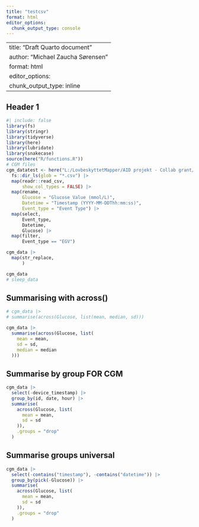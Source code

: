 ```yaml
---
title: "testcsv"
format: html
editor_options: 
  chunk_output_type: console
---
```


---
title: "Draft Quarto document"
author: "Michael Zaucha Sørensen"
format: html
editor_options: 
  chunk_output_type: inline
---

## Header 1

```r
#| include: false
library(fs)
library(stringr)
library(tidyverse)
library(here)
library(lubridate)
library(snakecase)
source(here("R/functions.R"))
# CGM files
cgm_datatest <- here("L:/LovbeskyttetMapper/AID projekt - Collab grant/WP2+3 (AIDBeyond)/AID-BEYOND TMF/12) Uploads and raw data/Voksen/Project Dexcom G7/Control/Follow-up/CSV/") |>
  fs::dir_ls(glob = "*.csv") |>
  map(readr::read_csv,
      show_col_types = FALSE) |> 
  map(rename,
      Glucose = "Glucose Value (mmol/L)",
      Datetime = "Timestamp (YYYY-MM-DDThh:mm:ss)",
      Event_type = "Event Type") |> 
  map(select,
      Event_type,
      Datetime,
      Glucose) |> 
  map(filter,
      Event_type == "EGV")
```

```r
cgm_data |> 
  map(str_replace,
      )
```



```r
cgm_data
# sleep_data
```

## Summarising with across()

```r
# cgm_data |>
# summarise(across(Glucose, list(mean, median, sd)))

cgm_data |>
  summarise(across(Glucose, list(
    mean = mean,
    sd = sd,
    median = median
  )))
```


## Summarise by group FOR CGM

```r
cgm_data |>
  select(-device_timestamp) |>
  group_by(id, date, hour) |>
  summarise(
    across(Glucose, list(
      mean = mean,
      sd = sd
    )),
    .groups = "drop"
  )
```

## Summarise groups universal

```r
cgm_data |>
  select(-contains("timestamp"), -contains("datetime")) |>
  group_by(pick(-Glucose)) |>
  summarise(
    across(Glucose, list(
      mean = mean,
      sd = sd
    )),
    .groups = "drop"
  )
```

